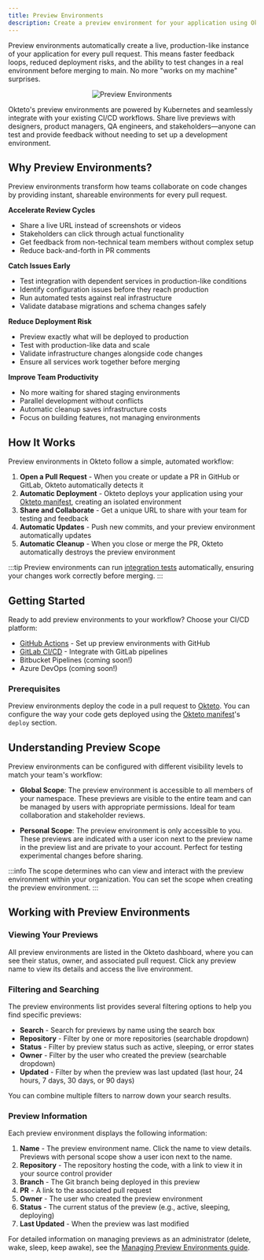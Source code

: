 ```yaml
---
title: Preview Environments
description: Create a preview environment for your application using Okteto
---
```



Preview environments automatically create a live, production-like instance of your application for every pull request. This means faster feedback loops, reduced deployment risks, and the ability to test changes in a real environment before merging to main. No more "works on my machine" surprises.

<p align="center">
  <Image
    src={require("@site/static/img/preview-environments+1.38.png").default}
    alt="Preview Environments"
  />
</p>

Okteto's preview environments are powered by Kubernetes and seamlessly integrate with your existing CI/CD workflows. Share live previews with designers, product managers, QA engineers, and stakeholders—anyone can test and provide feedback without needing to set up a development environment.

## Why Preview Environments?

Preview environments transform how teams collaborate on code changes by providing instant, shareable environments for every pull request.

**Accelerate Review Cycles**
- Share a live URL instead of screenshots or videos
- Stakeholders can click through actual functionality
- Get feedback from non-technical team members without complex setup
- Reduce back-and-forth in PR comments

**Catch Issues Early**
- Test integration with dependent services in production-like conditions
- Identify configuration issues before they reach production
- Run automated tests against real infrastructure
- Validate database migrations and schema changes safely

**Reduce Deployment Risk**
- Preview exactly what will be deployed to production
- Test with production-like data and scale
- Validate infrastructure changes alongside code changes
- Ensure all services work together before merging

**Improve Team Productivity**
- No more waiting for shared staging environments
- Parallel development without conflicts
- Automatic cleanup saves infrastructure costs
- Focus on building features, not managing environments

## How It Works

Preview environments in Okteto follow a simple, automated workflow:

1. **Open a Pull Request** - When you create or update a PR in GitHub or GitLab, Okteto automatically detects it
2. **Automatic Deployment** - Okteto deploys your application using your [Okteto manifest](core/okteto-manifest.mdx), creating an isolated environment
3. **Share and Collaborate** - Get a unique URL to share with your team for testing and feedback
4. **Automatic Updates** - Push new commits, and your preview environment automatically updates
5. **Automatic Cleanup** - When you close or merge the PR, Okteto automatically destroys the preview environment

:::tip
Preview environments can run [integration tests](reference/okteto-cli.mdx#test) automatically, ensuring your changes work correctly before merging.
:::

## Getting Started

Ready to add preview environments to your workflow? Choose your CI/CD platform:

- [GitHub Actions](previews/using-github-actions.mdx) - Set up preview environments with GitHub
- [GitLab CI/CD](previews/using-gitlab-cicd.mdx) - Integrate with GitLab pipelines
- Bitbucket Pipelines (coming soon!)
- Azure DevOps (coming soon!)

### Prerequisites

Preview environments deploy the code in a pull request to [Okteto](index.md). You can configure the way your code gets deployed using the [Okteto manifest](core/okteto-manifest.mdx)'s `deploy` section.

## Understanding Preview Scope

Preview environments can be configured with different visibility levels to match your team's workflow:

- **Global Scope**: The preview environment is accessible to all members of your namespace. These previews are visible to the entire team and can be managed by users with appropriate permissions. Ideal for team collaboration and stakeholder reviews.

- **Personal Scope**: The preview environment is only accessible to you. These previews are indicated with a user icon next to the preview name in the preview list and are private to your account. Perfect for testing experimental changes before sharing.

:::info
The scope determines who can view and interact with the preview environment within your organization. You can set the scope when creating the preview environment.
:::

## Working with Preview Environments

### Viewing Your Previews

All preview environments are listed in the Okteto dashboard, where you can see their status, owner, and associated pull request. Click any preview name to view its details and access the live environment.

### Filtering and Searching

The preview environments list provides several filtering options to help you find specific previews:

- **Search** - Search for previews by name using the search box
- **Repository** - Filter by one or more repositories (searchable dropdown)
- **Status** - Filter by preview status such as active, sleeping, or error states
- **Owner** - Filter by the user who created the preview (searchable dropdown)
- **Updated** - Filter by when the preview was last updated (last hour, 24 hours, 7 days, 30 days, or 90 days)

You can combine multiple filters to narrow down your search results.

### Preview Information

Each preview environment displays the following information:

1. **Name** - The preview environment name. Click the name to view details. Previews with personal scope show a user icon next to the name.
2. **Repository** - The repository hosting the code, with a link to view it in your source control provider
3. **Branch** - The Git branch being deployed in this preview
4. **PR** - A link to the associated pull request
5. **Owner** - The user who created the preview environment
6. **Status** - The current status of the preview (e.g., active, sleeping, deploying)
7. **Last Updated** - When the preview was last modified

For detailed information on managing previews as an administrator (delete, wake, sleep, keep awake), see the [Managing Preview Environments guide](admin/previews.mdx).
